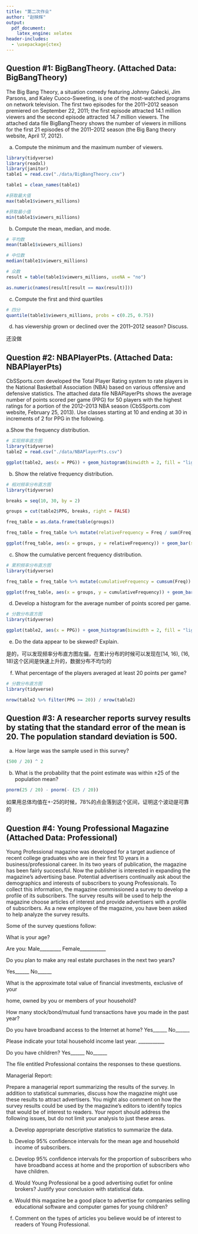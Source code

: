 ```yaml
---
title: "第二次作业"
author: "赵映辉"
output: 
  pdf_document:
    latex_engine: xelatex
header-includes:
  - \usepackage{ctex}
---
```

## Question #1: BigBangTheory. (Attached Data: BigBangTheory)

The Big Bang Theory, a situation comedy featuring Johnny Galecki, Jim Parsons, and Kaley Cuoco-Sweeting, is one of the most-watched programs on network television. The first two episodes for the 2011–2012 season premiered on September 22, 2011; the first episode attracted 14.1 million viewers and the second episode attracted 14.7 million viewers. The attached data file BigBangTheory shows the number of viewers in millions for the first 21 episodes of the 2011–2012 season (the Big Bang theory website, April 17, 2012).

a. Compute the minimum and the maximum number of viewers.

```r
library(tidyverse)
library(readxl)
library(janitor)
table1 = read.csv("./data/BigBangTheory.csv")

table1 = clean_names(table1)

#获取最大值
max(table1$viewers_millions)

#获取最小值
min(table1$viewers_millions)
```

b. Compute the mean, median, and mode.
```r
# 平均数
mean(table1$viewers_millions)

# 中位数
median(table1$viewers_millions)

# 众数
result = table(table1$viewers_millions, useNA = "no")

as.numeric(names(result[result == max(result)]))

```

c. Compute the first and third quartiles
```r
# 四分
quantile(table1$viewers_millions, probs = c(0.25, 0.75))
```

d. has viewership grown or declined over the 2011–2012 season? Discuss.

还没做

## Question #2: NBAPlayerPts. (Attached Data: NBAPlayerPts)

CbSSports.com developed the Total Player Rating system to rate players in the National Basketball Association (NBA) based on various offensive and defensive statistics. The attached data file NBAPlayerPts shows the average number of points scored per game (PPG) for 50 players with the highest ratings for a portion of the 2012–2013 NBA season (CbSSports.com website, February 25, 2013). Use classes starting at 10 and ending at 30 in increments of 2 for PPG in the following.

a.Show the frequency distribution.
```r
# 实现频率直方图
library(tidyverse)
table2 = read.csv("./data/NBAPlayerPts.csv")

ggplot(table2, aes(x = PPG)) + geom_histogram(binwidth = 2, fill = "lightblue", color = "black") + labs(title = "频率直方图", x = "PPG", y = "Frequency") + theme_minimal()
```

b. Show the relative frequency distribution.
```r
# 相对频率分布直方图
library(tidyverse)

breaks = seq(10, 30, by = 2)

groups = cut(table2$PPG, breaks, right = FALSE)

freq_table = as.data.frame(table(groups))

freq_table = freq_table %>% mutate(relativeFrequency = Freq / sum(Freq))

ggplot(freq_table, aes(x = groups, y = relativeFrequency)) + geom_bar(stat = "identity", fill = "lightblue", color = "black") + labs(title = "相对频率直方图", x = "groups", y = "相对频率") + theme_minimal()
```

c. Show the cumulative percent frequency distribution.
```r
# 累积频率分布直方图
library(tidyverse)

freq_table = freq_table %>% mutate(cumulativeFrequency = cumsum(Freq))

ggplot(freq_table, aes(x = groups, y = cumulativeFrequency)) + geom_bar(stat = "identity", fill = "lightblue", color = "black") + labs(title = "累积频率直方图", x = "groups", y = "相对频率") + theme_minimal()
```

d. Develop a histogram for the average number of points scored per game.
```r
# 分数分布直方图
library(tidyverse)

ggplot(table2, aes(x = PPG)) + geom_histogram(binwidth = 2, fill = "lightblue", color = "black") + labs(title = "个数", x = "PPG", y = "分数") + theme_minimal()
```

e. Do the data appear to be skewed? Explain.

是的，可以发现频率分布直方图左偏，在累计分布的时候可以发现在[14, 16), (16, 18)这个区间是快速上升的，数据分布不均匀的

f. What percentage of the players averaged at least 20 points per game?
```r
# 分数分布直方图
library(tidyverse)

nrow(table2 %>% filter(PPG >= 20)) / nrow(table2)
```


## Question #3: A researcher reports survey results by stating that the standard error of the mean is 20. The population standard deviation is 500.

a. How large was the sample used in this survey?
```r

(500 / 20) ^ 2
```

b. What is the probability that the point estimate was within ±25 of the population mean?
```r

pnorm(25 / 20) - pnorm(- (25 / 20))
```
如果用总体均值在+-25的时候，78%的点会落到这个区间，证明这个波动是可靠的


## Question #4: Young Professional Magazine (Attached Data: Professional)

Young Professional magazine was developed for a target audience of recent college graduates who are in their first 10 years in a business/professional career. In its two years of publication, the magazine has been fairly successful. Now the publisher is interested in expanding the magazine’s advertising base. Potential advertisers continually ask about the demographics and interests of subscribers to young Professionals. To collect this information, the magazine commissioned a survey to develop a profile of its subscribers. The survey results will be used to help the magazine choose articles of interest and provide advertisers with a profile of subscribers. As a new employee of the magazine, you have been asked to help analyze the survey results.

Some of the survey questions follow:

What is your age?

Are you: Male_________ Female___________

Do you plan to make any real estate purchases in the next two years?

Yes______ No______

What is the approximate total value of financial investments, exclusive of your

home, owned by you or members of your household?

How many stock/bond/mutual fund transactions have you made in the past year?

Do you have broadband access to the Internet at home? Yes______ No______

Please indicate your total household income last year. ___________

Do you have children? Yes______ No______

The file entitled Professional contains the responses to these questions.

Managerial Report:

Prepare a managerial report summarizing the results of the survey. In addition to statistical summaries, discuss how the magazine might use these results to attract advertisers. You might also comment on how the survey results could be used by the magazine’s editors to identify topics that would be of interest to readers. Your report should address the following issues, but do not limit your analysis to just these areas.

a. Develop appropriate descriptive statistics to summarize the data.

b. Develop 95% confidence intervals for the mean age and household income of subscribers.

c. Develop 95% confidence intervals for the proportion of subscribers who have broadband access at home and the proportion of subscribers who have children.

d. Would Young Professional be a good advertising outlet for online brokers? Justify your conclusion with statistical data.

e. Would this magazine be a good place to advertise for companies selling educational software and computer games for young children?

f. Comment on the types of articles you believe would be of interest to readers of Young Professional.